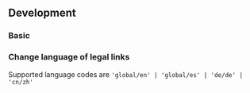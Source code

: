 


## Development

### Basic

<AboutAndLegalPlayground height="30rem" />

### Change language of legal links

Supported language codes are `'global/en' | 'global/es' | 'de/de' | 'cn/zh'`

<PropsApi />
<PropsItemApi />
